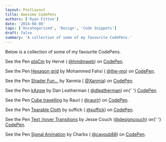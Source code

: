 ```yaml
---
layout: PostLayout
title: Awesome CodePens
authors: ['Ryan Fitton']
date: '2014-08-08'
tags: ['Uncategorized', 'Design', 'Code Snippets']
draft: false
summary: 'A collection of some of my favourite CodePens.'
---
```


<p>Below is a collection of some of my favourite CodePens.</p>
<p
  class="codepen"
  data-height="268"
  data-theme-id="0"
  data-slug-hash="pIqCm"
  data-default-tab="result"
>
  See the Pen <a href="http://codepen.io/hmdmweb/pen/pIqCm/">pIqCm</a> by Hervé (
  <a href="http://codepen.io/hmdmweb">@hmdmweb</a>) on <a href="http://codepen.io">CodePen</a>.
</p>
<p>
  <script src="//codepen.io/assets/embed/ei.js" async=""></script>
</p>
<p>
  See the Pen <a href="http://codepen.io/the-mo/pen/IEhbu/">Hexagon grid</a> by Mohammed Fahsi (
  <a href="http://codepen.io/the-mo">@the-mo</a>) on <a href="http://codepen.io">CodePen</a>.
</p>
<p>
  <script src="//codepen.io/assets/embed/ei.js" async=""></script>
</p>
<p
  class="codepen"
  data-height="268"
  data-theme-id="0"
  data-slug-hash="oqIip"
  data-default-tab="result"
>
  See the Pen <a href="http://codepen.io/Xanmia/pen/oqIip/">Shader Fun&#8230;</a> by Xanmia (
  <a href="http://codepen.io/Xanmia">@Xanmia</a>) on <a href="http://codepen.io">CodePen</a>.
</p>
<p>
  <script src="//codepen.io/assets/embed/ei.js" async=""></script>
</p>
<p>
  See the Pen <a href="http://codepen.io/dleatherman/pen/kAzgw/">kAzgw</a> by Dan Leatherman (
  <a href="http://codepen.io/dleatherman">@dleatherman</a>) on{' '}
  <a href="http://codepen.io">CodePen</a>.
</p>
<p>
  <script src="//codepen.io/assets/embed/ei.js" async=""></script>
</p>
<p
  class="codepen"
  data-height="268"
  data-theme-id="0"
  data-slug-hash="IAtie"
  data-default-tab="result"
>
  See the Pen <a href="http://codepen.io/raurir/pen/IAtie/">Cube travelling</a> by Rauri (
  <a href="http://codepen.io/raurir">@raurir</a>) on <a href="http://codepen.io">CodePen</a>.
</p>
<p>
  <script src="//codepen.io/assets/embed/ei.js" async=""></script>
</p>
<p>
  See the Pen <a href="http://codepen.io/suffick/pen/KrAwx/">Tearable Cloth</a> by suffick (
  <a href="http://codepen.io/suffick">@suffick</a>) on <a href="http://codepen.io">CodePen</a>.
</p>
<p>
  <script src="//codepen.io/assets/embed/ei.js" async=""></script>
</p>
<p
  class="codepen"
  data-height="268"
  data-theme-id="0"
  data-slug-hash="GeuIF"
  data-default-tab="result"
>
  See the Pen <a href="http://codepen.io/designcouch/pen/GeuIF/">Text :hover Transitions</a> by
  Jesse Couch (<a href="http://codepen.io/designcouch">@designcouch</a>) on{' '}
  <a href="http://codepen.io">CodePen</a>.
</p>
<p>
  <script src="//codepen.io/assets/embed/ei.js" async=""></script>
</p>
<p>
  See the Pen <a href="http://codepen.io/cayoub88/pen/DCemr/">Signal Animation</a> by Charbs (
  <a href="http://codepen.io/cayoub88">@cayoub88</a>) on <a href="http://codepen.io">CodePen</a>.
</p>
<p>
  <script src="//codepen.io/assets/embed/ei.js" async=""></script>
</p>
